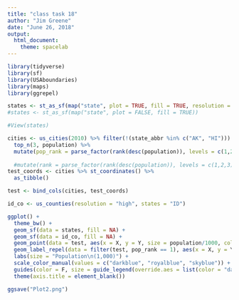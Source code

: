 ```yaml
---
title: "class task 18"
author: "Jim Greene"
date: "June 26, 2018"
output: 
  html_document:
    theme: spacelab
---
```


```r
library(tidyverse)
library(sf)
library(USAboundaries)
library(maps)
library(ggrepel)

states <- st_as_sf(map("state", plot = TRUE, fill = TRUE, resolution = 4))
#states <- st_as_sf(map("state", plot = FALSE, fill = TRUE))

#View(states)
```

```r
cities <- us_cities(2010) %>% filter(!(state_abbr %in% c("AK", "HI"))) %>% group_by(state_abbr) %>% 
  top_n(3, population) %>% 
  mutate(pop_rank = parse_factor(rank(desc(population)), levels = c(1,2,3)))
  
  #mutate(rank = parse_factor(rank(desc(population)), levels = c(1,2,3)))
test_coords <- cities %>% st_coordinates() %>% 
  as_tibble()

test <- bind_cols(cities, test_coords)

id_co <- us_counties(resolution = "high", states = "ID")

```


```r
ggplot() +
  theme_bw() +
  geom_sf(data = states, fill = NA) +
  geom_sf(data = id_co, fill = NA) +
  geom_point(data = test, aes(x = X, y = Y, size = population/1000, color = pop_rank)) +
  geom_label_repel(data = filter(test, pop_rank == 1), aes(x = X, y = Y, label = city), color = "darkblue", size = 2.25) +
  labs(size = "Population\n(1,000)") +
  scale_color_manual(values = c("darkblue", "royalblue", "skyblue")) +
  guides(color = F, size = guide_legend(override.aes = list(color = "darkblue"))) +
  theme(axis.title = element_blank())

ggsave("Plot2.png")
```

